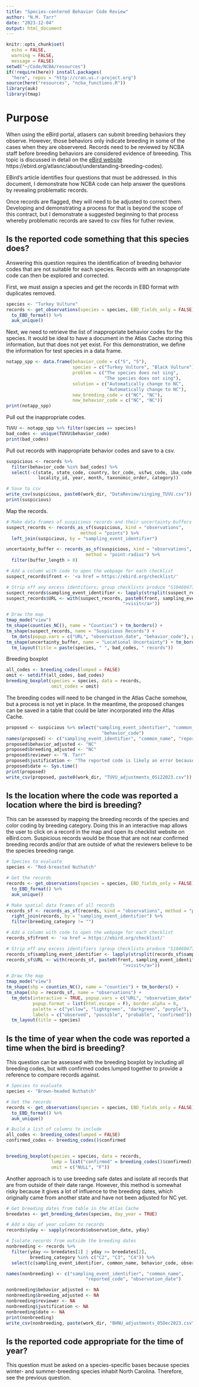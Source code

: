 ```yaml
---
title: "Species-centered Behavior Code Review"
author: "N.M. Tarr"
date: "2023-12-04"
output: html_document
---
```


```r
knitr::opts_chunk$set(
  echo = FALSE,
  warning = FALSE,
  message = FALSE)
setwd("~/Code/NCBA/resources")
if(!require(here)) install.packages(
  "here", repos = "http://cran.us.r-project.org")
source(here("resources", "ncba_functions.R"))
library(auk)
library(tmap)
```

# Purpose
When using the eBird portal, atlasers can submit breeding behaviors they observe.  However, those behaviors only indicate breeding in some of the cases when they are observered.  Records need to be reviewed by NCBA staff before breeding behaviors are considered evidence of breeeding.  This topic is discussed in detail on the [eBird website]() https://ebird.org/atlasnc/about/understanding-breeding-codes).

EBird's article identifies four questions that must be addressed.  In this document, I demonstrate how NCBA code can help answer the questions by revealing problematic records.

Once records are flagged, they will need to be adjusted to correct them.  Developing and demonstrating a process for that is beyond the scope of this contract, but I demonstrate a suggested beginning to that process whereby problematic records are saved to csv files for futher review.  

## Is the reported code something that this species does?
Answering this question requires the identification of breeding behavior codes that are not suitable for each species.  Records with an innapropriate code can then be explored and corrected.  

First, we must assign a species and get the records in EBD format with duplicates removed.
```r
species <- "Turkey Vulture"
records <- get_observations(species = species, EBD_fields_only = FALSE) %>%
  to_EBD_format() %>%
  auk_unique()
```

Next, we need to retrieve the list of inappropriate behavior codes for the species.  It would be ideal to have a document in the Atlas Cache storing this information, but that does not yet exist.  For this demonstration, we define the information for test species in a data frame.
```r
notapp_spp <- data.frame(behavior_code = c("S", "S"),
                         species = c("Turkey Vulture", "Black Vulture"),
                         problem = c("The species does not sing", 
                                     "The species does not sing"),
                         solution = c("Automatically change to NC",
                                      "Automatically change to NC"),
                         new_breeding_code = c("NC", "NC"),
                         new_behavior_code = c("NC", "NC"))
print(notapp_spp)
```

Pull out the inappropriate codes.
```r
TUVU <- notapp_spp %>% filter(species == species)
bad_codes <- unique(TUVU$behavior_code)
print(bad_codes)
```

Pull out records with inappropriate behavior codes and save to a csv.
```r
suspicious <- records %>% 
  filter(behavior_code %in% bad_codes) %>%
  select(-c(state, state_code, country, bcr_code, usfws_code, iba_code, 
            locality_id, year, month, taxonomic_order, category))

# Save to csv
write_csv(suspicious, paste0(work_dir, "DataReview/singing_TUVU.csv"))
print(suspicious)
```

Map the records.
```r
# Make data frames of suspicious records and their uncertainty buffers
suspect_records <- records_as_sf(suspicious, kind = "observations", 
                            method = "points") %>%
  left_join(suspicious, by = "sampling_event_identifier")

uncertainty_buffer <- records_as_sf(suspicious, kind = "observations", 
                              method = "point-radius") %>%
  filter(buffer_length > 0) 

# Add a column with code to open the webpage for each checklist
suspect_records$front <- '<a href = https://ebird.org/checklist/'

# Strip off any excess identifiers; group checklists produce "S104604778,S104604779"
suspect_records$sampling_event_identifier <- lapply(strsplit(suspect_records$sampling_event_identifier, split = ","), function(l) l[[1]])
suspect_records$URL <- with(suspect_records, paste0(front, sampling_event_identifier,
                                            ">visit</a>"))

# Draw the map
tmap_mode("view") 
tm_shape(counties_NC(), name = "Counties") + tm_borders() +
tm_shape(suspect_records, name = "Suspicious Records") + 
  tm_dots(popup.vars = c("URL", "observation_date", "behavior_code"), popup.format = list(html.escape = F)) + 
tm_shape(uncertainty_buffer, name = "Locational Uncertainty") + tm_borders(col = "green") + 
  tm_layout(title = paste(species, " ", bad_codes, " records"))
```

Breeding boxplot
```r
all_codes <- breeding_codes(lumped = FALSE)
omit <- setdiff(all_codes, bad_codes)
breeding_boxplot(species = species, data = records, 
                 omit_codes = omit)
```

The breeding codes will need to be changed in the Atlas Cache somehow, but a process is not yet in place.  In the meantime, the proposed changes can be saved in a table that could be later incorporated into the Atlas Cache.
```r
proposed <- suspicious %>% select("sampling_event_identifier", "common_name", 
                                    "behavior_code")
names(proposed) <- c("sampling_event_identifier", "common_name", "reported_code")
proposed$behavior_adjusted <- "NC"
proposed$breeding_adjusted <- "NC"
proposed$reviewer <- "N. Tarr"
proposed$justification <- "The reported code is likely an error because vultures do not sing."
proposed$date <- Sys.time()
print(proposed)
write_csv(proposed, paste0(work_dir, "TUVU_adjustments_05122023.csv"))
```


## Is the location where the code was reported a location where the bird is breeding?
This can be assessed by mapping the breeding records of the species and color coding by breeding category.  Doing this in an interactive map allows the user to click on a record in the map and open its checklist website on eBird.com.  Suspicious records would be those that are not near confirmed breeding records and/or that are outside of what the reviewers believe to be the species breeding range.
```r
# Species to evaluate
species <- "Red-breasted Nuthatch"

# Get the records
records <- get_observations(species = species, EBD_fields_only = FALSE) %>%
  to_EBD_format() %>%
  auk_unique()

# Make spatial data frames of all records
records_sf <- records_as_sf(records, kind = "observations", method = "points") %>%
  right_join(records, by = "sampling_event_identifier") %>%
  filter(breeding_category != "")

# Add a column with code to open the webpage for each checklist
records_sf$front <- '<a href = https://ebird.org/checklist/'

# Strip off any excess identifiers (group checklists produce "S104604778,S104604779")
records_sf$sampling_event_identifier <- lapply(strsplit(records_sf$sampling_event_identifier, split = ","), function(l) l[[1]])
records_sf$URL <- with(records_sf, paste0(front, sampling_event_identifier,
                                            ">visit</a>"))

# Draw the map
tmap_mode("view") 
tm_shape(shp = counties_NC(), name = "counties") + tm_borders() +
tm_shape(shp = records_sf, name = "observations") + 
  tm_dots(interactive = TRUE, popup.vars = c("URL", "observation_date", "behavior_code"), col = "breeding_category",
          popup.format = list(html.escape = F), border.alpha = 0,
          palette = c("yellow", "lightgreen", "darkgreen", "purple"),
          labels = c("observed", "possible", "probable", "confirmed")) +
  tm_layout(title = species)
```


## Is the time of year when the code was reported a time when the bird is breeding?
This question can be assessed with the breeding boxplot by including all breeding codes, but with confirmed codes lumped together to provide a reference to compare records against.
```r
# Species to evaluate
species <- "Brown-headed Nuthatch"

# Get the records
records <- get_observations(species = species, EBD_fields_only = FALSE) %>%
  to_EBD_format() %>%
  auk_unique()

# Build a list of columns to include
all_codes <- breeding_codes(lumped = FALSE)
confirmed_codes <- breeding_codes()$confirmed


breeding_boxplot(species = species, data = records,
                 lump = list("confirmed" = breeding_codes()$confirmed),
                 omit = c("NULL", "F"))
```

Another approach is to use breeding safe dates and isolate all records that are from outside of their date range.  However, this method is somewhat risky because it gives a lot of influence to the breeding dates, which originally came from another state and have not been adjusted for NC yet.
```r
# Get breeding dates from table in the Atlas Cache
breedates <- get_breeding_dates(species, day_year = TRUE)

# Add a day of year column to records
records$yday <- sapply(records$observation_date, yday)

# Isolate records from outside the breeding dates
nonbreeding <- records %>%
  filter(yday <= breedates[1] | yday >= breedates[2],
         breeding_category %in% c("C2", "C3", "C4")) %>%
  select(c(sampling_event_identifier, common_name, behavior_code, observation_date))

names(nonbreeding) <- c("sampling_event_identifier", "common_name",
                              "reported_code", "observation_date")

nonbreeding$behavior_adjusted <- NA
nonbreeding$breeding_adjusted <- NA
nonbreeding$reviewer <- NA
nonbreeding$justification <- NA
nonbreeding$date <- NA
print(nonbreeding)
write_csv(nonbreeding, paste(work_dir, "BHNU_adjustments_05Dec2023.csv"))
```


## Is the reported code appropriate for the time of year?
This question must be asked on a species-specific bases because species winter- and summer-breeding species inhabit North Carolina.  Therefore, see the previous question.
